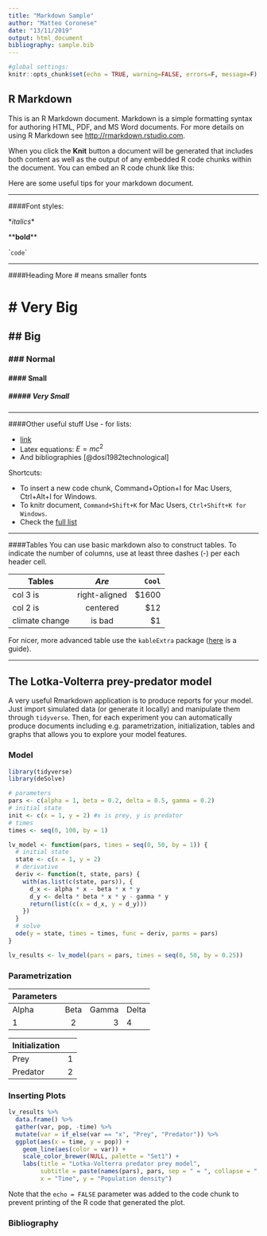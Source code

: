 ```yaml
---
title: "Markdown Sample"
author: "Matteo Coronese"
date: "13/11/2019"
output: html_document
bibliography: sample.bib
---
```


```r
#global settings: 
knitr::opts_chunk$set(echo = TRUE, warning=FALSE, errors=F, message=F) #always include the code unless specified locally in code chunks. Never include, unnless specified locally, warnings. 
```

## R Markdown

This is an R Markdown document. Markdown is a simple formatting syntax for authoring HTML, PDF, and MS Word documents. For more details on using R Markdown see <http://rmarkdown.rstudio.com>.

When you click the **Knit** button a document will be generated that includes both content as well as the output of any embedded R code chunks within the document. You can embed an R code chunk like this:

Here are some useful tips for your markdown document.

---

####Font styles:

\**italics*\*

\*\***bold**\*\*

\``code`\`

---

####Heading
More # means smaller fonts

# # Very Big
## ## Big 
### ### Normal
#### #### Small
##### ##### Very Small

---

####Other useful stuff
Use - for lists:

- [link](www.google.com) 
- Latex equations: $E=mc^2$
- And bibliographies [@dosi1982technological]

Shortcuts:

- To insert a new code chunk, Command+Option+I for Mac Users, Ctrl+Alt+I for Windows.
- To knitr document, `Command+Shift+K` for Mac Users, `Ctrl+Shift+K for Windows`.
- Check the [full list](https://support.rstudio.com/hc/en-us/articles/200711853-Keyboard-Shortcuts) 

---

####Tables
You can use basic markdown also to construct tables. To indicate the number of columns, use at least three dashes (-) per each header cell. 

| **Tables**        | *Are*           | `Cool`  |
| ------------- |:-------------:| -----:|
| col 3 is      | right-aligned | $1600 |
| col 2 is      | centered      |   $12 |
| climate change | is bad      |    $1 |

For nicer, more advanced table use the `kableExtra` package ([here](http://haozhu233.github.io/kableExtra/awesome_table_in_html.html) is a guide).

*******

## The Lotka-Volterra prey-predator model
A very useful Rmarkdown application is to produce reports for your model. Just import simulated data (or generate it locally) and manipulate them through `tidyverse`. Then, for each experiment you can automatically produce documents including e.g. parametrization, initialization, tables and graphs that allows you to explore your model features. 

### Model
```r

library(tidyverse)
library(deSolve)

# parameters
pars <- c(alpha = 1, beta = 0.2, delta = 0.5, gamma = 0.2)
# initial state 
init <- c(x = 1, y = 2) #x is prey, y is predator
# times
times <- seq(0, 100, by = 1)

lv_model <- function(pars, times = seq(0, 50, by = 1)) {
  # initial state 
  state <- c(x = 1, y = 2)
  # derivative
  deriv <- function(t, state, pars) {
    with(as.list(c(state, pars)), {
      d_x <- alpha * x - beta * x * y
      d_y <- delta * beta * x * y - gamma * y
      return(list(c(x = d_x, y = d_y)))
    })
  }
  # solve
  ode(y = state, times = times, func = deriv, parms = pars)
}

lv_results <- lv_model(pars = pars, times = seq(0, 50, by = 0.25))
```
### Parametrization
Parameters | | | |
:---| :---:| ---:| ---|
Alpha | Beta | Gamma | Delta
1 | 2 | 3 | 4

Initialization | |
---| ---|
Prey | 1 |
Predator | 2 | 



### Inserting Plots
```r
lv_results %>% 
  data.frame() %>% 
  gather(var, pop, -time) %>% 
  mutate(var = if_else(var == "x", "Prey", "Predator")) %>% 
  ggplot(aes(x = time, y = pop)) +
    geom_line(aes(color = var)) +
    scale_color_brewer(NULL, palette = "Set1") +
    labs(title = "Lotka-Volterra predator prey model",
         subtitle = paste(names(pars), pars, sep = " = ", collapse = "; "),
         x = "Time", y = "Population density")
```

Note that the `echo = FALSE` parameter was added to the code chunk to prevent printing of the R code that generated the plot.

### Bibliography